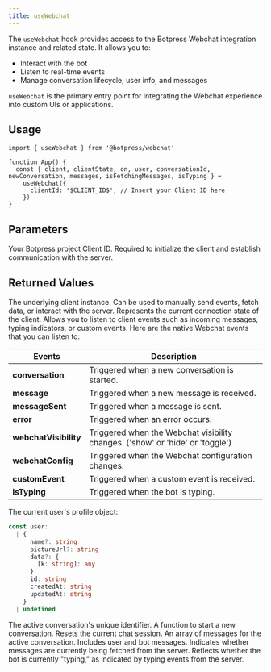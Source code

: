 ```yaml
---
title: useWebchat
---
```


The `useWebchat` hook provides access to the Botpress Webchat integration instance and related state. It allows you to:
- Interact with the bot
- Listen to real-time events
- Manage conversation lifecycle, user info, and messages

`useWebchat` is the primary entry point for integrating the Webchat experience into custom UIs or applications.

## Usage

```tsx App.tsx
import { useWebchat } from '@botpress/webchat'

function App() {
  const { client, clientState, on, user, conversationId, newConversation, messages, isFetchingMessages, isTyping } =
    useWebchat({
      clientId: '$CLIENT_ID$', // Insert your Client ID here
    })
}
```

## Parameters

<ResponseField name="clientId" type="string">
  Your Botpress project Client ID. Required to initialize the client and establish communication with the server.
</ResponseField>

## Returned Values

<ResponseField name="client" type="WebchatClient">
  The underlying client instance. Can be used to manually send events, fetch data, or interact with the server.
</ResponseField>
<ResponseField name="clientState" type="'connecting' | 'connected' | 'error' | 'disconnected'">
  Represents the current connection state of the client.
</ResponseField>
<ResponseField name="on" type="(event: string, callback: Function) => void">
  Allows you to listen to client events such as incoming messages, typing indicators, or custom events.
  Here are the native Webchat events that you can listen to:

| Events                | Description                                                                   |
| --------------------- | ----------------------------------------------------------------------------- |
| **conversation**      | Triggered when a new conversation is started.                                 |
| **message**           | Triggered when a new message is received.                                     |
| **messageSent**       | Triggered when a message is sent.                                             |
| **error**             | Triggered when an error occurs.                                               |
| **webchatVisibility** | Triggered when the Webchat visibility changes. ('show' or 'hide' or 'toggle') |
| **webchatConfig**     | Triggered when the Webchat configuration changes.                             |
| **customEvent**       | Triggered when a custom event is received.                                    |
| **isTyping**          | Triggered when the bot is typing.                                             |

</ResponseField>
<ResponseField name="user" type="User">
  The current user's profile object:

```ts [expandable]
const user:
  | {
      name?: string
      pictureUrl?: string
      data?: {
        [k: string]: any
      }
      id: string
      createdAt: string
      updatedAt: string
    }
  | undefined
```

</ResponseField>
<ResponseField name="conversationId" type="string">
  The active conversation's unique identifier.
</ResponseField>
<ResponseField name="newConversation" type="() => void">
  A function to start a new conversation. Resets the current chat session.
</ResponseField>
<ResponseField name="messages" type="BlockMessage[]">
  An array of messages for the active conversation. Includes user and bot messages.
</ResponseField>
<ResponseField name="isFetchingMessages" type="boolean">
  Indicates whether messages are currently being fetched from the server.
</ResponseField>
<ResponseField name="isTyping" type="boolean">
  Reflects whether the bot is currently "typing," as indicated by typing events from the server.
</ResponseField>
